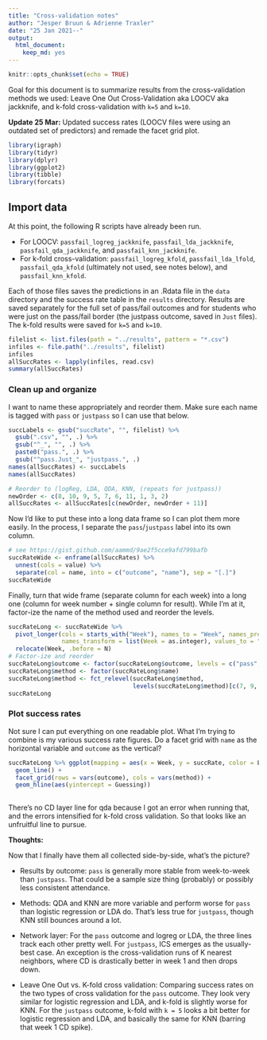 ```yaml
---
title: "Cross-validation notes"
author: "Jesper Bruun & Adrienne Traxler"
date: "25 Jan 2021--"
output: 
  html_document: 
    keep_md: yes
---
```


```r
knitr::opts_chunk$set(echo = TRUE)
```

Goal for this document is to summarize results from the cross-validation methods we used: Leave One Out Cross-Validation aka LOOCV aka jackknife, and k-fold cross-validation with `k=5` and `k=10`.

**Update 25 Mar:** Updated success rates (LOOCV files were using an outdated set of predictors) and remade the facet grid plot. 

```r
library(igraph)
library(tidyr)
library(dplyr)
library(ggplot2)
library(tibble)
library(forcats)
```

## Import data

At this point, the following R scripts have already been run. 

* For LOOCV: `passfail_logreg_jackknife`, `passfail_lda_jackknife`, `passfail_qda_jackknife`, and `passfail_knn_jackknife`. 
* For k-fold cross-validation: `passfail_logreg_kfold`, `passfail_lda_lfold`, `passfail_qda_kfold` (ultimately not used, see notes below), and `passfail_knn_kfold`. 

Each of those files saves the predictions in an .Rdata file in the `data` directory and the success rate table in the `results` directory. Results are saved separately for the full set of pass/fail outcomes and for students who were just on the pass/fail border (the justpass outcome, saved in `Just` files). The k-fold results were saved for `k=5` and `k=10`. 

```r
filelist <- list.files(path = "../results", pattern = "*.csv")
infiles <- file.path("../results", filelist)
infiles 
allSuccRates <- lapply(infiles, read.csv) 
summary(allSuccRates)
```


### Clean up and organize

I want to name these appropriately and reorder them. Make sure each name is tagged with `pass` or `justpass` so I can use that below. 

```r
succLabels <- gsub("succRate", "", filelist) %>% 
  gsub(".csv", "", .) %>% 
  gsub("^_", "", .) %>% 
  paste0("pass.", .) %>% 
  gsub("^pass.Just_", "justpass.", .)
names(allSuccRates) <- succLabels
names(allSuccRates)

# Reorder to (logReg, LDA, QDA, KNN, (repeats for justpass))
newOrder <- c(8, 10, 9, 5, 7, 6, 11, 1, 3, 2)  
allSuccRates <- allSuccRates[c(newOrder, newOrder + 11)]
```

Now I'd like to put these into a long data frame so I can plot them more easily. In the process, I separate the `pass`/`justpass` label into its own column. 

```r
# see https://gist.github.com/aammd/9ae2f5cce9afd799bafb
succRateWide <- enframe(allSuccRates) %>% 
  unnest(cols = value) %>% 
  separate(col = name, into = c("outcome", "name"), sep = "[.]")
succRateWide
```

Finally, turn that wide frame (separate column for each week) into a long one (column for week number + single column for result). While I'm at it, factor-ize the name of the method used and reorder the levels. 

```r
succRateLong <- succRateWide %>% 
  pivot_longer(cols = starts_with("Week"), names_to = "Week", names_prefix = "Week", 
               names_transform = list(Week = as.integer), values_to = "succRate") %>% 
  relocate(Week, .before = N)
# Factor-ize and reorder
succRateLong$outcome <- factor(succRateLong$outcome, levels = c("pass", "justpass"))
succRateLong$method <- factor(succRateLong$name)  
succRateLong$method <- fct_relevel(succRateLong$method, 
                                   levels(succRateLong$method)[c(7, 9, 8, 4, 6, 5, 10, 1, 3, 2)])
succRateLong
```



### Plot success rates

Not sure I can put everything on one readable plot. What I'm trying to combine is my various success rate figures. Do a facet grid with `name` as the horizontal variable and `outcome` as the vertical?

```r
succRateLong %>% ggplot(mapping = aes(x = Week, y = succRate, color = Layer)) +
  geom_line() + 
  facet_grid(rows = vars(outcome), cols = vars(method)) + 
  geom_hline(aes(yintercept = Guessing))
  
```

There's no CD layer line for qda because I got an error when running that, and the errors intensified for k-fold cross validation. So that looks like an unfruitful line to pursue. 


**Thoughts:**

Now that I finally have them all collected side-by-side, what's the picture? 

* Results by outcome: `pass` is generally more stable from week-to-week than `justpass`. That could be a sample size thing (probably) or possibly less consistent attendance. 

* Methods: QDA and KNN are more variable and perform worse for `pass` than logistic regression or LDA do. That's less true for `justpass`, though KNN still bounces around a lot. 

* Network layer: For the `pass` outcome and logreg or LDA, the three lines track each other pretty well. For `justpass`, ICS emerges as the usually-best case. An exception is the cross-validation runs of K nearest neighbors, where CD is drastically better in week 1 and then drops down. 

* Leave One Out vs. K-fold cross validation: Comparing success rates on the two types of cross validation for the `pass` outcome. They look very similar for logistic regression and LDA, and k-fold is slightly worse for KNN. For the `justpass` outcome, k-fold with `k = 5` looks a bit better for logistic regression and LDA, and basically the same for KNN (barring that week 1 CD spike). 